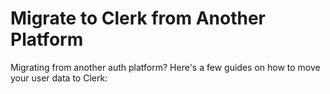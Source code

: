 
# Migrate to Clerk from Another Platform

Migrating from another auth platform? Here's a few guides on how to move your user data to Clerk:


<div className="container mx-auto my-4">
    <div className="grid grid-cols-1 gap-6 md:grid-cols-2">
        <Cards
            title="Firebase"
            description="Learn how to migrate from Firebase to Clerk quickly and easily."
            link="#"
            cta="Coming Soon"
            hideArrow={true}
        />
        <Cards
            title="Supabase"
            description="Learn how to migrate from Supabase to Clerk quickly and easily."
            link="#"
            cta="Coming Soon"
            hideArrow={true}
        />
    </div>
</div>

